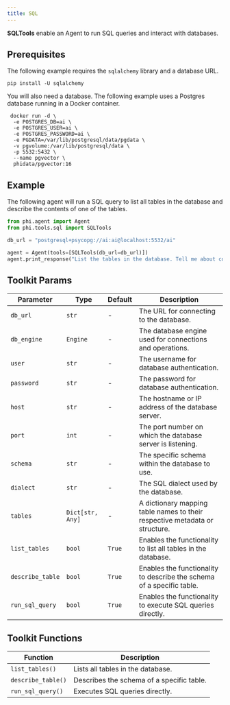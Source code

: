 ```yaml
---
title: SQL
---
```


**SQLTools** enable an Agent to run SQL queries and interact with databases.

## Prerequisites

The following example requires the `sqlalchemy` library and a database URL.

```shell
pip install -U sqlalchemy
```

You will also need a database. The following example uses a Postgres database running in a Docker container.

```shell
 docker run -d \
  -e POSTGRES_DB=ai \
  -e POSTGRES_USER=ai \
  -e POSTGRES_PASSWORD=ai \
  -e PGDATA=/var/lib/postgresql/data/pgdata \
  -v pgvolume:/var/lib/postgresql/data \
  -p 5532:5432 \
  --name pgvector \
  phidata/pgvector:16
```

## Example

The following agent will run a SQL query to list all tables in the database and describe the contents of one of the tables.

```python cookbook/tools/sql_tools.py
from phi.agent import Agent
from phi.tools.sql import SQLTools

db_url = "postgresql+psycopg://ai:ai@localhost:5532/ai"

agent = Agent(tools=[SQLTools(db_url=db_url)])
agent.print_response("List the tables in the database. Tell me about contents of one of the tables", markdown=True)
```

## Toolkit Params

| Parameter | Type | Default | Description |
| --------- | ---- | ------- | ----------- |
| `db_url` | `str` | - | The URL for connecting to the database. |
| `db_engine` | `Engine` | - | The database engine used for connections and operations. |
| `user` | `str` | - | The username for database authentication. |
| `password` | `str` | - | The password for database authentication. |
| `host` | `str` | - | The hostname or IP address of the database server. |
| `port` | `int` | - | The port number on which the database server is listening. |
| `schema` | `str` | - | The specific schema within the database to use. |
| `dialect` | `str` | - | The SQL dialect used by the database. |
| `tables` | `Dict[str, Any]` | - | A dictionary mapping table names to their respective metadata or structure. |
| `list_tables` | `bool` | `True` | Enables the functionality to list all tables in the database. |
| `describe_table` | `bool` | `True` | Enables the functionality to describe the schema of a specific table. |
| `run_sql_query` | `bool` | `True` | Enables the functionality to execute SQL queries directly. |

## Toolkit Functions

| Function | Description |
| -------- | ----------- |
| `list_tables()` | Lists all tables in the database. |
| `describe_table()` | Describes the schema of a specific table. |
| `run_sql_query()` | Executes SQL queries directly. |

